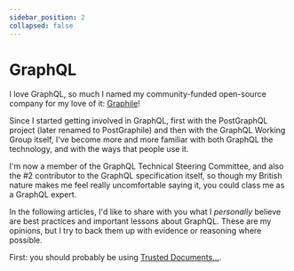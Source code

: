 ```yaml
---
sidebar_position: 2
collapsed: false
---
```


# GraphQL

I love GraphQL, so much I named my community-funded open-source company for my
love of it: [Graphile](https://graphile.org)!

Since I started getting involved in GraphQL, first with the PostGraphQL project
(later renamed to PostGraphile) and then with the GraphQL Working Group itself,
I've become more and more familiar with both GraphQL the technology, and with
the ways that people use it.

I'm now a member of the GraphQL Technical Steering Committee, and also the #2
contributor to the GraphQL specification itself, so though my British nature
makes me feel really uncomfortable saying it, you could class me as a GraphQL
expert.

In the following articles, I'd like to share with you what I _personally_
believe are best practices and important lessons about GraphQL. These are my
opinions, but I try to back them up with evidence or reasoning where possible.

First: you should probably be using [Trusted Documents...](./trusted-documents.mdx).
